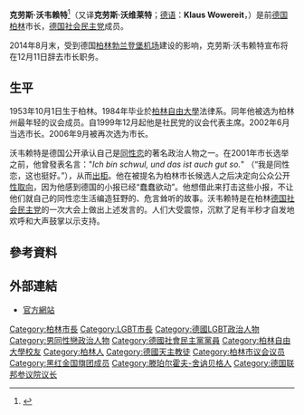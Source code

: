 {{Infobox officeholder
| name          = 克勞斯·沃韦赖特
| image         = Klaus Wowereit 2012-02-24.jpg
| imagesize     = 200px
| alt           = 
| caption       =
| office        = [[柏林市長|柏林市長]]
| term_start    = 2001年6月16日
| term_end      = 2014年12月11日
| predecessor   = [[艾伯哈·迪根|艾伯哈·迪根]]
| successor     = [[米夏埃尔·穆勒|米夏埃尔·穆勒]] 
| office2       = [[柏林州議會|柏林眾議院]]議員
| term_start2   = 1995年
| term_end2    = 2011年10月26日
| office3       = [[德國社會民主黨|德國社會民主黨]]副主席<br><small>與[[漢娜洛勒·克拉夫特|漢娜洛勒·克拉夫特]]、[[曼努艾拉·施維斯格|曼努艾拉·施維斯格]]和[[歐拉夫·舒爾茨|歐拉夫·舒爾茨]]</small>
| term_start3   = 2009年11月13日
| term_end3     = 
| predecessor3  = [[弗蘭克-瓦爾特·施泰因邁爾|弗蘭克-瓦爾特·施泰因邁爾]]<br>[[佩爾·施泰因布呂克|佩爾·施泰因布呂克]]<br>[[安德烈亞·納勒斯|安德烈亞·納勒斯]]
| successor3    = 
| birth_date    = {{Birth date and age|1953|10|1|df=y}}
| birth_place   = [[西德|西德]][[西柏林|西柏林]]
| nationality   = {{GER}}
| death_date    = 
| death_place   = 
| party         = [[德國社會民主黨|德國社會民主黨]]（SPD）
| relations     = 
| residence     = 
| alma_mater    = [[柏林自由大學|柏林自由大學]]
| occupation    = 
| religion      = [[天主教|天主教]]<ref>{{cite web |url=http://www.ardmediathek.de/ard/servlet/content/3517136?documentId=8240692 |title=存档副本 |accessdate=2011-09-19 |deadurl=yes |archiveurl=https://web.archive.org/web/20110923144503/http://www.ardmediathek.de/ard/servlet/content/3517136?documentId=8240692 |archivedate=2011-09-23 }}</ref>
| signature     = Signature of Klaus Wowereit.gif
| website       = [http://www.klaus-wowereit.de/ klaus-wowereit.de]{{de icon}}
| footnotes     = 
}}
'''克劳斯·沃韦赖特'''<ref>{{Cite web|title=世界人名翻译大辞典 （下）|url=http://mall.cnki.net/reference/ref_search.aspx?bid=R200807103&inputText=Wowereit|accessdate=2019-06-11|work=mall.cnki.net}}</ref>（又译'''克劳斯·沃维莱特'''；[[德语|德语]]：'''Klaus Wowereit'''，{{bd|1953年|10月1日|||Wowereit}}）是前[[德国|德国]][[柏林|柏林]]市长，[[德国社会民主党|德国社会民主党]]成员。

2014年8月末，受到德国[[柏林勃兰登堡机场|柏林勃兰登堡机场]]建设的影响，克劳斯·沃韦赖特宣布将在12月11日辞去市长职务。

== 生平 ==
1953年10月1日生于柏林。1984年毕业於[[柏林自由大學|柏林自由大學]]法律系。同年他被选为柏林州最年轻的议会成员。自1999年12月起他是社民党的议会代表主席。2002年6月当选市长。2006年9月被再次选为市长。

沃韦赖特是德国公开承认自己是[[同性恋|同性恋]]的著名政治人物之一。在2001年市长选举之前，他曾發表名言："''Ich bin schwul, und das ist auch gut so.''" （“我是同性恋，这也挺好。”），从而[[出柜|出柜]]。他在被提名为柏林市长候选人之后决定向公众公开[[性取向|性取向]]，因为他感到德国的小报已经“蠢蠢欲动”。他想借此来打击这些小报，不让他们就自己的同性恋生活编造狂野的、危言耸听的故事。沃韦赖特是在柏林[[德国社会民主党|德国社会民主党]]的一次大会上做出上述发言的。人们大受震惊，沉默了足有半秒才自发地欢呼和大声鼓掌以示支持。

== 參考資料 ==
{{reflist}}

== 外部連結 ==
{{commons category|Klaus Wowereit}}
*[http://www.klaus-wowereit.de/ 官方網站]{{Wayback|url=http://www.klaus-wowereit.de/ |date=20111005061616 }}

{{s-start}}
{{s-off}}
{{succession box |title=[[柏林市長|柏林市長]] |before=[[艾伯哈·迪根|艾伯哈·迪根]] |after=[[米夏埃尔·穆勒|米夏埃尔·穆勒]] |years=2001年－2014年}}
{{s-end}}

{{Authority control}}
{{DEFAULTSORT:Wowereit, Klaus}}
[[Category:柏林市長|Category:柏林市長]]
[[Category:LGBT市長|Category:LGBT市長]]
[[Category:德國LGBT政治人物|Category:德國LGBT政治人物]]
[[Category:男同性戀政治人物|Category:男同性戀政治人物]]
[[Category:德國社會民主黨黨員|Category:德國社會民主黨黨員]]
[[Category:柏林自由大學校友|Category:柏林自由大學校友]]
[[Category:柏林人|Category:柏林人]]
[[Category:德國天主教徒|Category:德國天主教徒]]
[[Category:柏林市议会议员|Category:柏林市议会议员]]
[[Category:黑红金国旗团成员|Category:黑红金国旗团成员]]
[[Category:滕珀尔霍夫-舍讷贝格人|Category:滕珀尔霍夫-舍讷贝格人]]
[[Category:德国联邦参议院议长|Category:德国联邦参议院议长]]